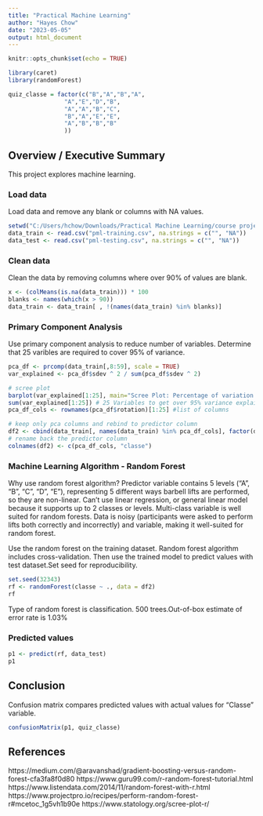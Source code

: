 ```yaml
---
title: "Practical Machine Learning"
author: "Hayes Chow"
date: "2023-05-05"
output: html_document
---
```


```r
knitr::opts_chunk$set(echo = TRUE)

library(caret)
library(randomForest)

quiz_classe = factor(c("B","A","B","A",
                "A","E","D","B",
                "A","A","B","C",
                "B","A","E","E",
                "A","B","B","B"
                ))
```

## Overview / Executive Summary

This project explores machine learning.

### Load data
Load data and remove any blank or columns with NA values.
```r
setwd("C:/Users/hchow/Downloads/Practical Machine Learning/course project")
data_train <- read.csv("pml-training.csv", na.strings = c("", "NA"))
data_test <- read.csv("pml-testing.csv", na.strings = c("", "NA"))
```

### Clean data
Clean the data by removing columns where over 90% of values are blank.
```r
x <- (colMeans(is.na(data_train))) * 100
blanks <- names(which(x > 90))
data_train <- data_train[ , !(names(data_train) %in% blanks)]
```

### Primary Component Analysis
Use primary component analysis to reduce number of variables. Determine that 25 varibles are required to cover 95% of variance.
```r
pca_df <- prcomp(data_train[,8:59], scale = TRUE)
var_explained <- pca_df$sdev ^ 2 / sum(pca_df$sdev ^ 2)

# scree plot
barplot(var_explained[1:25], main="Scree Plot: Percentage of variation explained by each principal component", xlab="PCA", ylab = "variance explained")
sum(var_explained[1:25]) # 25 Variables to get over 95% variance explained
pca_df_cols <- rownames(pca_df$rotation)[1:25] #list of columns

# keep only pca columns and rebind to predictor column
df2 <- cbind(data_train[, names(data_train) %in% pca_df_cols], factor(data_train[,60]))
# rename back the predictor column
colnames(df2) <- c(pca_df_cols, "classe")

```

### Machine Learning Algorithm - Random Forest
Why use random forest algorithm? Predictor variable contains 5 levels ("A", "B", "C", "D", "E"), representing 5 different ways  barbell lifts are performed, so they are non-linear. Can't use linear regression, or general linear model because it supports up to 2 classes or levels. Multi-class variable is well suited for random forests. Data is noisy (participants were asked to perform lifts both correctly and incorrectly) and variable, making it well-suited for random forest. 

Use the random forest on the training dataset.
Random forest algorithm includes cross-validation. Then use the trained model to predict values with test dataset.Set seed for reproducibility.
```r
set.seed(32343)
rf <- randomForest(classe ~ ., data = df2)
rf
```
Type of random forest is classification. 500 trees.Out-of-box estimate of error rate is 1.03%

### Predicted values
```r
p1 <- predict(rf, data_test)
p1
```

## Conclusion
Confusion matrix compares predicted values with actual values for "Classe" variable.
```r
confusionMatrix(p1, quiz_classe)
```

## References
https://medium.com/@aravanshad/gradient-boosting-versus-random-forest-cfa3fa8f0d80
https://www.guru99.com/r-random-forest-tutorial.html
https://www.listendata.com/2014/11/random-forest-with-r.html
https://www.projectpro.io/recipes/perform-random-forest-r#mcetoc_1g5vh1b90e
https://www.statology.org/scree-plot-r/